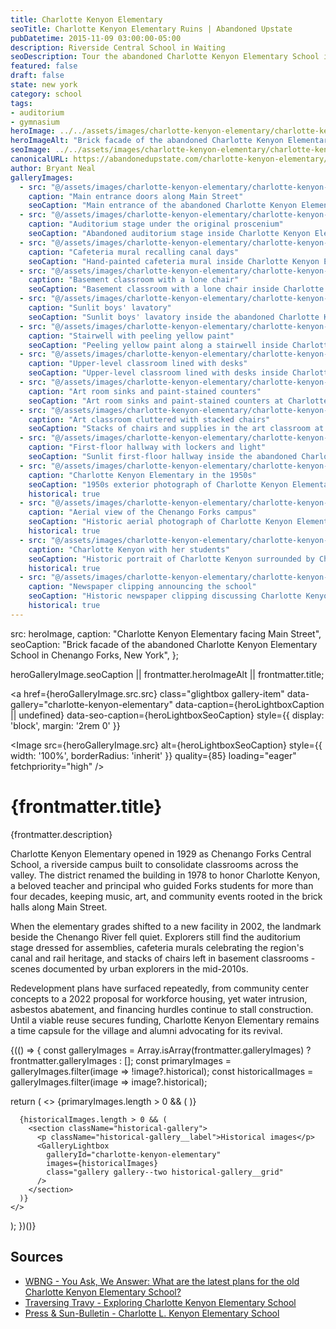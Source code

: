 ```yaml
---
title: Charlotte Kenyon Elementary
seoTitle: Charlotte Kenyon Elementary Ruins | Abandoned Upstate
pubDatetime: 2015-11-09 03:00:00-05:00
description: Riverside Central School in Waiting
seoDescription: Tour the abandoned Charlotte Kenyon Elementary School in Chenango Forks, New York, with its silent auditorium, stacked desks, and riverside classrooms awaiting redevelopment.
featured: false
draft: false
state: new york
category: school
tags:
- auditorium
- gymnasium
heroImage: ../../assets/images/charlotte-kenyon-elementary/charlotte-kenyon-elementary-exterior-school.jpg
heroImageAlt: "Brick facade of the abandoned Charlotte Kenyon Elementary School"
seoImage: ../../assets/images/charlotte-kenyon-elementary/charlotte-kenyon-elementary-interior-auditorium-stage.jpg
canonicalURL: https://abandonedupstate.com/charlotte-kenyon-elementary/
author: Bryant Neal
galleryImages:
  - src: "@/assets/images/charlotte-kenyon-elementary/charlotte-kenyon-elementary-exterior-main-entrance.jpg"
    caption: "Main entrance doors along Main Street"
    seoCaption: "Main entrance of the abandoned Charlotte Kenyon Elementary School in Chenango Forks"
  - src: "@/assets/images/charlotte-kenyon-elementary/charlotte-kenyon-elementary-interior-auditorium-stage.jpg"
    caption: "Auditorium stage under the original proscenium"
    seoCaption: "Abandoned auditorium stage inside Charlotte Kenyon Elementary School"
  - src: "@/assets/images/charlotte-kenyon-elementary/charlotte-kenyon-elementary-interior-cafeteria-mural.jpg"
    caption: "Cafeteria mural recalling canal days"
    seoCaption: "Hand-painted cafeteria mural inside Charlotte Kenyon Elementary School"
  - src: "@/assets/images/charlotte-kenyon-elementary/charlotte-kenyon-elementary-interior-basement-chair.jpg"
    caption: "Basement classroom with a lone chair"
    seoCaption: "Basement classroom with a lone chair inside Charlotte Kenyon Elementary School"
  - src: "@/assets/images/charlotte-kenyon-elementary/charlotte-kenyon-elementary-interior-boys-bathroom.jpg"
    caption: "Sunlit boys' lavatory"
    seoCaption: "Sunlit boys' lavatory inside the abandoned Charlotte Kenyon Elementary School"
  - src: "@/assets/images/charlotte-kenyon-elementary/charlotte-kenyon-elementary-interior-stairwell.jpg"
    caption: "Stairwell with peeling yellow paint"
    seoCaption: "Peeling yellow paint along a stairwell inside Charlotte Kenyon Elementary School"
  - src: "@/assets/images/charlotte-kenyon-elementary/charlotte-kenyon-elementary-interior-yellow-classroom.jpg"
    caption: "Upper-level classroom lined with desks"
    seoCaption: "Upper-level classroom lined with desks inside Charlotte Kenyon Elementary School"
  - src: "@/assets/images/charlotte-kenyon-elementary/charlotte-kenyon-elementary-interior-art-room-sink.jpg"
    caption: "Art room sinks and paint-stained counters"
    seoCaption: "Art room sinks and paint-stained counters at Charlotte Kenyon Elementary School"
  - src: "@/assets/images/charlotte-kenyon-elementary/charlotte-kenyon-elementary-interior-chair-art.jpg"
    caption: "Art classroom cluttered with stacked chairs"
    seoCaption: "Stacks of chairs and supplies in the art classroom at Charlotte Kenyon Elementary"
  - src: "@/assets/images/charlotte-kenyon-elementary/charlotte-kenyon-elementary-interior-hallway.jpg"
    caption: "First-floor hallway with lockers and light"
    seoCaption: "Sunlit first-floor hallway inside the abandoned Charlotte Kenyon Elementary School"
  - src: "@/assets/images/charlotte-kenyon-elementary/charlotte-kenyon-elementary-historic-exterior-1950s.jpg"
    caption: "Charlotte Kenyon Elementary in the 1950s"
    seoCaption: "1950s exterior photograph of Charlotte Kenyon Elementary School"
    historical: true
  - src: "@/assets/images/charlotte-kenyon-elementary/charlotte-kenyon-elementary-historic-aeiral.jpg"
    caption: "Aerial view of the Chenango Forks campus"
    seoCaption: "Historic aerial photograph of Charlotte Kenyon Elementary and the surrounding neighborhood"
    historical: true
  - src: "@/assets/images/charlotte-kenyon-elementary/charlotte-kenyon-elementary-historic-charlotte-kenyon-teacher.jpg"
    caption: "Charlotte Kenyon with her students"
    seoCaption: "Historic portrait of Charlotte Kenyon surrounded by Chenango Forks students"
    historical: true
  - src: "@/assets/images/charlotte-kenyon-elementary/charlotte-kenyon-elementary-historic-newspaper-clipping.jpg"
    caption: "Newspaper clipping announcing the school"
    seoCaption: "Historic newspaper clipping discussing Charlotte Kenyon Elementary School"
    historical: true
---
```




  src: heroImage,
  caption: "Charlotte Kenyon Elementary facing Main Street",
  seoCaption: "Brick facade of the abandoned Charlotte Kenyon Elementary School in Chenango Forks, New York",
};

  heroGalleryImage.seoCaption || frontmatter.heroImageAlt || frontmatter.title;

<a
  href={heroGalleryImage.src.src}
  class="glightbox gallery-item"
  data-gallery="charlotte-kenyon-elementary"
  data-caption={heroLightboxCaption || undefined}
  data-seo-caption={heroLightboxSeoCaption}
  style={{ display: 'block', margin: '2rem 0' }}
>
  <Image
    src={heroGalleryImage.src}
    alt={heroLightboxSeoCaption}
    style={{ width: '100%', borderRadius: 'inherit' }}
    quality={85}
    loading="eager"
    fetchpriority="high"
  />
</a>

# {frontmatter.title}
<p className="post-tagline" style={{ color: "#b9975c" }}>{frontmatter.description}</p>

Charlotte Kenyon Elementary opened in 1929 as Chenango Forks Central School, a riverside campus built to consolidate classrooms across the valley. The district renamed the building in 1978 to honor Charlotte Kenyon, a beloved teacher and principal who guided Forks students for more than four decades, keeping music, art, and community events rooted in the brick halls along Main Street.

When the elementary grades shifted to a new facility in 2002, the landmark beside the Chenango River fell quiet. Explorers still find the auditorium stage dressed for assemblies, cafeteria murals celebrating the region's canal and rail heritage, and stacks of chairs left in basement classrooms - scenes documented by urban explorers in the mid-2010s.

Redevelopment plans have surfaced repeatedly, from community center concepts to a 2022 proposal for workforce housing, yet water intrusion, asbestos abatement, and financing hurdles continue to stall construction. Until a viable reuse secures funding, Charlotte Kenyon Elementary remains a time capsule for the village and alumni advocating for its revival.

<div class="my-12"></div>

{(() => {
  const galleryImages = Array.isArray(frontmatter.galleryImages)
    ? frontmatter.galleryImages
    : [];
  const primaryImages = galleryImages.filter(image => !image?.historical);
  const historicalImages = galleryImages.filter(image => image?.historical);

  return (
    <>
      {primaryImages.length > 0 && (
        <GalleryLightbox
          galleryId="charlotte-kenyon-elementary"
          images={primaryImages}
        />
      )}

      {historicalImages.length > 0 && (
        <section className="historical-gallery">
          <p className="historical-gallery__label">Historical images</p>
          <GalleryLightbox
            galleryId="charlotte-kenyon-elementary"
            images={historicalImages}
            class="gallery gallery--two historical-gallery__grid"
          />
        </section>
      )}
    </>
  );
})()}

## Sources

- [WBNG - You Ask, We Answer: What are the latest plans for the old Charlotte Kenyon Elementary School?](https://www.wbng.com/2022/06/02/you-ask-we-answer-what-are-latest-plans-old-charlotte-kenyon-elementary-school/)
- [Traversing Travy - Exploring Charlotte Kenyon Elementary School](https://traversingtravy.com/2015/09/17/exploring-charlotte-kenyon-elementary-school/)
- [Press & Sun-Bulletin - Charlotte L. Kenyon Elementary School](https://www.pressconnects.com/story/news/connections/history/2014/09/03/chenenago-forks-school/15042181/)

<div class="my-12"></div>

